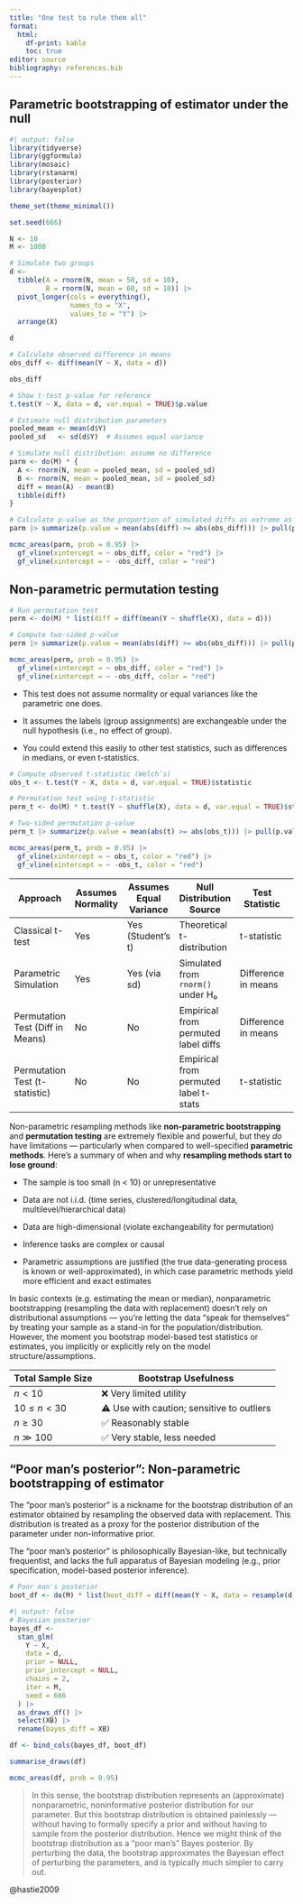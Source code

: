 ```yaml
---
title: "One test to rule them all"
format:
  html:
    df-print: kable
    toc: true
editor: source
bibliography: references.bib
---
```


## Parametric bootstrapping of estimator under the null

```r
#| output: false
library(tidyverse)
library(ggformula)
library(mosaic)
library(rstanarm)
library(posterior)
library(bayesplot)

theme_set(theme_minimal())

set.seed(666)
```

```r
N <- 10
M <- 1000

# Simulate two groups
d <-
  tibble(A = rnorm(N, mean = 50, sd = 10),
         B = rnorm(N, mean = 60, sd = 10)) |>
  pivot_longer(cols = everything(),
               names_to = "X",
               values_to = "Y") |>
  arrange(X)

d
```

```r
# Calculate observed difference in means
obs_diff <- diff(mean(Y ~ X, data = d))

obs_diff
```

```r
# Show t-test p-value for reference
t.test(Y ~ X, data = d, var.equal = TRUE)$p.value
```

```r
# Estimate null distribution parameters
pooled_mean <- mean(d$Y)
pooled_sd   <- sd(d$Y)  # Assumes equal variance
```

```r
# Simulate null distribution: assume no difference
parm <- do(M) * {
  A <- rnorm(N, mean = pooled_mean, sd = pooled_sd)
  B <- rnorm(N, mean = pooled_mean, sd = pooled_sd)
  diff = mean(A) - mean(B)
  tibble(diff)
}
```

```r
# Calculate p-value as the proportion of simulated diffs as extreme as observed
parm |> summarize(p.value = mean(abs(diff) >= abs(obs_diff))) |> pull(p.value)
```

```r
mcmc_areas(parm, prob = 0.95) |>
  gf_vline(xintercept = ~ obs_diff, color = "red") |>
  gf_vline(xintercept = ~ -obs_diff, color = "red")
```

## Non-parametric permutation testing

```r
# Run permutation test
perm <- do(M) * list(diff = diff(mean(Y ~ shuffle(X), data = d)))
```

```r
# Compute two-sided p-value
perm |> summarize(p.value = mean(abs(diff) >= abs(obs_diff))) |> pull(p.value)
```

```r
mcmc_areas(perm, prob = 0.95) |>
  gf_vline(xintercept = ~ obs_diff, color = "red") |>
  gf_vline(xintercept = ~ -obs_diff, color = "red")
```

-   This test does not assume normality or equal variances like the parametric one does.

-   It assumes the labels (group assignments) are exchangeable under the null hypothesis (i.e., no effect of group).

-   You could extend this easily to other test statistics, such as differences in medians, or even t-statistics.

```r
# Compute observed t-statistic (Welch’s)
obs_t <- t.test(Y ~ X, data = d, var.equal = TRUE)$statistic

# Permutation test using t-statistic
perm_t <- do(M) * t.test(Y ~ shuffle(X), data = d, var.equal = TRUE)$statistic
```

```r
# Two-sided permutation p-value
perm_t |> summarize(p.value = mean(abs(t) >= abs(obs_t))) |> pull(p.value)
```

```r
mcmc_areas(perm_t, prob = 0.95) |>
  gf_vline(xintercept = ~ obs_t, color = "red") |>
  gf_vline(xintercept = ~ -obs_t, color = "red")
```

| Approach | Assumes Normality | Assumes Equal Variance | Null Distribution Source | Test Statistic | Flexibility / Robustness | P-value Computation |
|-----------|-----------|-----------|-----------|-----------|-----------|-----------|
| Classical t-test | Yes | Yes (Student's t) | Theoretical t-distribution | t-statistic | Low (sensitive to assumptions) | Analytical from t-distribution |
| Parametric Simulation | Yes | Yes (via sd) | Simulated from `rnorm()` under H₀ | Difference in means | Moderate (assumes model) | Proportion of extreme simulated diffs |
| Permutation Test (Diff in Means) | No | No | Empirical from permuted label diffs | Difference in means | High (non-parametric) | Proportion of extreme permuted diffs |
| Permutation Test (t-statistic) | No | No | Empirical from permuted label t-stats | t-statistic | High (non-parametric) | Proportion of extreme permuted t-stats |

Non-parametric resampling methods like **non-parametric bootstrapping** and **permutation testing** are extremely flexible and powerful, but they *do* have limitations — particularly when compared to well-specified **parametric methods**. Here’s a summary of when and why **resampling methods start to lose ground**:

-   The sample is too small (n \< 10) or unrepresentative

-   Data are not i.i.d. (time series, clustered/longitudinal data, multilevel/hierarchical data)

-   Data are high-dimensional (violate exchangeability for permutation)

-   Inference tasks are complex or causal

-   Parametric assumptions are justified (the true data-generating process is known or well-approximated), in which case parametric methods yield more efficient and exact estimates

In basic contexts (e.g. estimating the mean or median), nonparametric bootstrapping (resampling the data with replacement) doesn’t rely on distributional assumptions — you're letting the data “speak for themselves” by treating your sample as a stand-in for the population/distribution. However, the moment you bootstrap model-based test statistics or estimates, you implicitly or explicitly rely on the model structure/assumptions.

| **Total Sample Size** | **Bootstrap Usefulness**                   |
|-----------------------|--------------------------------------------|
| $n < 10$              | ❌ Very limited utility                    |
| $10 \leq n < 30$      | ⚠️ Use with caution; sensitive to outliers |
| $n \geq 30$           | ✅ Reasonably stable                       |
| $n \gg 100$           | ✅ Very stable, less needed                |

## "Poor man's posterior": Non-parametric bootstrapping of estimator

The “poor man’s posterior” is a nickname for the bootstrap distribution of an estimator obtained by resampling the observed data with replacement. This distribution is treated as a proxy for the posterior distribution of the parameter under non-informative prior.

The “poor man’s posterior” is philosophically Bayesian-like, but technically frequentist, and lacks the full apparatus of Bayesian modeling (e.g., prior specification, model-based posterior inference).

```r
# Poor man's posterior
boot_df <- do(M) * list(boot_diff = diff(mean(Y ~ X, data = resample(d, groups = X))))
```

```r
#| output: false
# Bayesian posterior
bayes_df <-
  stan_glm(
    Y ~ X,
    data = d,
    prior = NULL,
    prior_intercept = NULL,
    chains = 2,
    iter = M,
    seed = 666
  ) |>
  as_draws_df() |>
  select(XB) |>
  rename(bayes_diff = XB)
```

```r
df <- bind_cols(bayes_df, boot_df)

summarise_draws(df)

mcmc_areas(df, prob = 0.95)
```

> In this sense, the bootstrap distribution represents an (approximate) nonparametric, noninformative posterior distribution for our parameter. But this bootstrap distribution is obtained painlessly — without having to formally specify a prior and without having to sample from the posterior distribution. Hence we might think of the bootstrap distribution as a “poor man’s” Bayes posterior. By perturbing the data, the bootstrap approximates the Bayesian effect of perturbing the parameters, and is typically much simpler to carry out.

@hastie2009
